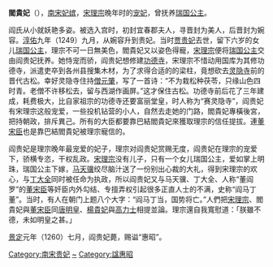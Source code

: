 {{unreferenced|time=2017-08-20T17:01:56+00:00}}
'''閻貴妃'''（{{bd|13世纪|?|1260年|}}），[[南宋|南宋]][[妃嫔|妃嫔]]，[[宋理宗|宋理宗]]晚年时的[[宠妃|宠妃]]，曾抚养[[周国汉国公主|瑞国公主]]。

阎氏从小就妖艳多姿。被选入宫时，初封宜春郡夫人，寻晋封为美人，后晋封为婉容。[[淳佑|淳佑]]九年（1249）九月，从婉容升到贵妃。当时[[賈貴妃_(宋理宗)|贾贵妃]]去世，留下六岁的女儿[[周国汉国公主|瑞国公主]]，理宗不可一日無美色，閻貴妃又以姿色得寵，[[宋理宗|宋理宗]]便将[[瑞国公主|瑞国公主]]交由阎贵妃抚养。她恃宠而骄，阎贵妃想修建[[功德寺|功德寺]]，宋理宗不惜动用国库为其修功德寺，派遣吏卒到各州县搜集木材，为了求得合适的的梁柱，竟想砍去[[灵隐寺|灵隐寺]]前的晋代古松。幸好灵隐寺住持[[僧元肇|僧元肇]]，写了一首诗：“不为栽松种茯苓，只缘山色四时青。老僧不许移松去，留与西湖作画屏。”这才保住古松。功德寺前后花了三年建成，耗费极大，比自家祖宗的功德寺还要富丽堂皇，时人称为“赛灵隐寺”，阎贵妃有宋理宗这般宠爱，一些投机钻营的小人，自然去走她的门路，閻貴妃專橫後宮，把持朝政，排斥異己。所有的大臣都要靠巴結閻貴妃來獲取理宗的信任提拔。連[[董宋臣|董宋臣]]也是靠巴結閻貴妃被理宗寵信的。

阎贵妃是理宗晚年最宠爱的妃子，理宗对阎贵妃赏赐无度，阎贵妃在理宗的宠爱下，骄横专恣，干权乱政。[[宋理宗|宋理宗]]没有儿子，只有一个女儿瑞国公主，爱如掌上明珠，瑞国公主下嫁，[[马天骥|马天骥]]绞尽脑汁送了一份别出心裁的大礼，得到宋理宗的欢心，与[[丁大全|丁大全]]同时被任命为执政，所以阎贵妃又与马天骥、丁大全、人称“董阎罗”的[[董宋臣|董宋臣]]等奸臣内外勾结、专擅弄权引起很多正直人士的不满，史称“阎马丁董”。当时，有人在朝门上题八个大字：“阎马丁当，国势将亡。”人們把[[宋理宗|宋理宗]]、閻貴妃與[[董宋臣|董宋臣]]同[[唐明皇|唐明皇]]、[[楊貴妃|楊貴妃]]與[[高力士|高力士]]相提並論。理宗還自我寬慰道：「朕雖不德，未如明皇之甚。」

[[景定|景定]]元年（1260）七月，阎贵妃薨，赐谥“惠昭”。

[[Category:南宋贵妃|Category:南宋贵妃]]
[[Category:閻姓|~]]
[[Category:諡惠昭|Category:諡惠昭]]